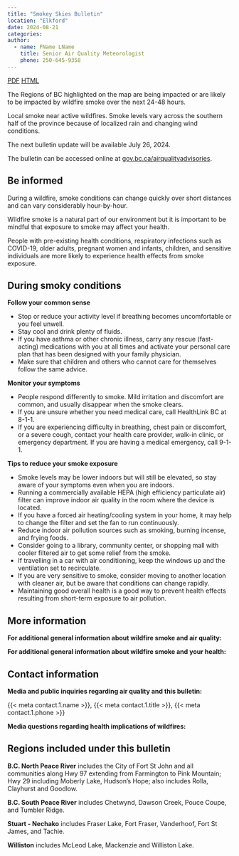 ```yaml
---
title: "Smokey Skies Bulletin"
location: "Elkford"
date: 2024-08-21
categories:
author:
  - name: FName LName
    title: Senior Air Quality Meteorologist
    phone: 250-645-9358
---
```


[PDF](2024-08-21-smoky-skies-issue.pdf)
[HTML](2024-08-21-smoky-skies-issue.html)

The Regions of BC highlighted on the map are being impacted or are likely to be impacted by wildfire smoke over the next 24-48 hours.

Local smoke near active wildfires. Smoke levels vary across the southern half of the province because of localized rain and changing wind conditions.

The next bulletin update will be available July 26, 2024.

The bulletin can be accessed online at [gov.bc.ca/airqualityadvisories](https://www.gov.bc.ca/airqualityadvisories).

## Be informed

During a wildfire, smoke conditions can change quickly over short distances and can vary considerably hour-by-hour.

Wildfire smoke is a natural part of our environment but it is important to be mindful that exposure to smoke may affect your health.

People with pre-existing health conditions, respiratory infections such as COVID-19, older adults, pregnant women and infants, children, and sensitive individuals are more likely to experience health effects from smoke exposure.

## During smoky conditions

**Follow your common sense**

- Stop or reduce your activity level if breathing becomes uncomfortable or you feel unwell.
- Stay cool and drink plenty of fluids.
- If you have asthma or other chronic illness, carry any rescue (fast-acting) medications with you at all times and activate your personal care plan that has been designed with your family physician.
- Make sure that children and others who cannot care for themselves follow the same advice.

**Monitor your symptoms**

- People respond differently to smoke. Mild irritation and discomfort are common, and usually disappear when the smoke clears.
- If you are unsure whether you need medical care, call HealthLink BC at 8-1-1.
- If you are experiencing difficulty in breathing, chest pain or discomfort, or a severe cough, contact your health care provider, walk-in clinic, or emergency department. If you are having a medical emergency, call 9-1-1. 

**Tips to reduce your smoke exposure**

- Smoke levels may be lower indoors but will still be elevated, so stay aware of your symptoms even when you are indoors.
- Running a commercially available HEPA (high efficiency particulate air) filter can improve indoor air quality in the room where the device is located.
- If you have a forced air heating/cooling system in your home, it may help to change the
filter and set the fan to run continuously.
- Reduce indoor air pollution sources such as smoking, burning incense, and frying foods.
- Consider going to a library, community center, or shopping mall with cooler filtered air to get some relief from the smoke.
- If travelling in a car with air conditioning, keep the windows up and the ventilation set to recirculate.
- If you are very sensitive to smoke, consider moving to another location with cleaner air, but be aware that conditions can change rapidly.
- Maintaining good overall health is a good way to prevent health effects resulting from short-term exposure to air pollution.

## More information

**For additional general information about wildfire smoke and air quality:**

**For additional general information about wildfire smoke and your health:**

## Contact information

**Media and public inquiries regarding air quality and this bulletin:**

{{< meta contact.1.name >}}, {{< meta contact.1.title >}}, {{< meta contact.1.phone >}} 

**Media questions regarding health implications of wildfires:**

## Regions included under this bulletin

**B.C. North Peace River** includes the City of Fort St John and all communities along Hwy 97 extending from Farmington to Pink Mountain; Hwy 29 including Moberly Lake, Hudson’s Hope; also includes Rolla, Clayhurst and Goodlow.

**B.C. South Peace River** includes Chetwynd, Dawson Creek, Pouce Coupe, and Tumbler Ridge.

**Stuart - Nechako** includes Fraser Lake, Fort Fraser, Vanderhoof, Fort St James, and Tachie.

**Williston** includes McLeod Lake, Mackenzie and Williston Lake.
